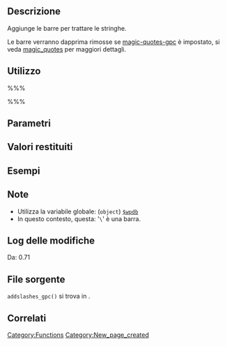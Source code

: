 {{Languages|
{{en|Function Reference/addslashes_gpc}}
{{it|Riferimento funzioni/addslashes_gpc}}
}}

== Descrizione ==
Aggiunge le barre per trattare le stringhe.

Le barre verranno dapprima rimosse se [http://php.net/manual/it/info.configuration.php#ini.magic-quotes-gpc magic-quotes-gpc] è impostato, si veda [http://php.net/manual/it/security.magicquotes.php magic_quotes] per maggiori dettagli.

== Utilizzo ==
%%%<?php addslashes_gpc( $gpc ) ?>%%%

== Parametri ==
{{it:Parameter|$gpc|string|La stringa restituita dai dati della richiesta HTTP.}}

== Valori restituiti ==
{{it:Return||string|Restituisce una stringa con le barre aggiunte.}}

== Esempi ==
<!-- Need creative examples. Feel free to link to external examples. -->

== Note ==
* Utilizza la variabile globale: (<tt>object</tt>) [[it:Riferimento classi/wpdb|<tt>$wpdb</tt>]]
* In questo contesto, questa: '<tt>\</tt>' è una barra.

== Log delle modifiche ==
Da: 0.71

== File sorgente ==

<tt>addslashes_gpc()</tt> si trova in {{Trac|wp-includes/formatting.php}}.

== Correlati ==
<!--
    To Do:
    Need to find related functions.
    Need to create groups of functions and create templates to add them to a page quickly.
    Some functions may be related to many groups of functions.
-->

{{it:Tag Footer}}

[[Category:Functions]]
[[Category:New_page_created]]